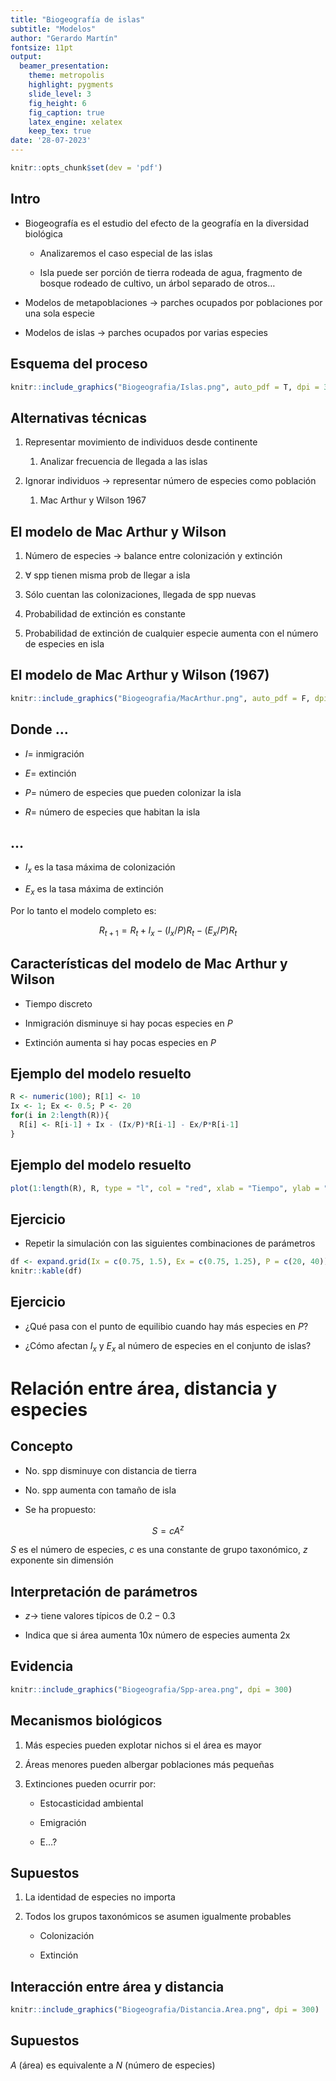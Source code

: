 ```yaml
---
title: "Biogeografía de islas" 
subtitle: "Modelos"
author: "Gerardo Martín"
fontsize: 11pt
output: 
  beamer_presentation:
    theme: metropolis
    highlight: pygments
    slide_level: 3
    fig_height: 6
    fig_caption: true
    latex_engine: xelatex
    keep_tex: true
date: '28-07-2023'
---
```


```r
knitr::opts_chunk$set(dev = 'pdf')
```

## Intro

- Biogeografía es el estudio del efecto de la geografía en la diversidad biológica

    - Analizaremos el caso especial de las islas
    
    - Isla puede ser porción de tierra rodeada de agua, fragmento de bosque rodeado de cultivo, un árbol separado de otros...

- Modelos de metapoblaciones $\rightarrow$ parches ocupados por poblaciones por una sola especie

- Modelos de islas $\rightarrow$ parches ocupados por varias especies

## Esquema del proceso

```r
knitr::include_graphics("Biogeografia/Islas.png", auto_pdf = T, dpi = 300)
```

## Alternativas técnicas

1. Representar movimiento de individuos desde continente

    1. Analizar frecuencia de llegada a las islas

2. Ignorar individuos $\rightarrow$ representar número de especies como población

    1. Mac Arthur y Wilson 1967
    
## El modelo de Mac Arthur y Wilson

1. Número de especies $\rightarrow$ balance entre colonización y extinción

2. $\forall$ spp tienen misma prob de llegar a isla

3. Sólo cuentan las colonizaciones, llegada de spp nuevas

4. Probabilidad de extinción es constante 

5. Probabilidad de extinción de cualquier especie aumenta con el número de especies en isla

## El modelo de Mac Arthur y Wilson (1967)

```r
knitr::include_graphics("Biogeografia/MacArthur.png", auto_pdf = F, dpi = 300)
```
## Donde ...

\begin{align}
I &= I_x - (I_x/P)R \\
E &= (E_x/P)R
\end{align}

- $I =$ inmigración

- $E =$ extinción

- $P =$ número de especies que pueden colonizar la isla

- $R =$ número de especies que habitan la isla

## ...

- $I_x$ es la tasa máxima de colonización

- $E_x$ es la tasa máxima de extinción

Por lo tanto el modelo completo es:

$$R_{t+1} = R_t + I_x - (I_x/P)R_t - (E_x/P)R_t$$

## Características del modelo de Mac Arthur y Wilson

- Tiempo discreto

- Inmigración disminuye si hay pocas especies en $P$

- Extinción aumenta si hay pocas especies en $P$

## Ejemplo del modelo resuelto

```r
R <- numeric(100); R[1] <- 10
Ix <- 1; Ex <- 0.5; P <- 20
for(i in 2:length(R)){
  R[i] <- R[i-1] + Ix - (Ix/P)*R[i-1] - Ex/P*R[i-1]
}
```

## Ejemplo del modelo resuelto

```r
plot(1:length(R), R, type = "l", col = "red", xlab = "Tiempo", ylab = "No. de especies")
```

## Ejercicio

- Repetir la simulación con las siguientes combinaciones de parámetros

```r
df <- expand.grid(Ix = c(0.75, 1.5), Ex = c(0.75, 1.25), P = c(20, 40))
knitr::kable(df)
```

## Ejercicio

- ¿Qué pasa con el punto de equilibio cuando hay más especies en $P$?

- ¿Cómo afectan $I_x$ y $E_x$ al número de especies en el conjunto de islas?

# Relación entre área, distancia y especies

## Concepto

- No. spp disminuye con distancia de tierra

- No. spp aumenta con tamaño de isla

- Se ha propuesto:

$$S = cA^z$$

$S$ es el número de especies, $c$ es una constante de grupo taxonómico, $z$ exponente sin dimensión

## Interpretación de parámetros

- $z \rightarrow$ tiene valores típicos de $0.2-0.3$

- Indica que si área aumenta 10x número de especies aumenta 2x

## Evidencia

```r
knitr::include_graphics("Biogeografia/Spp-area.png", dpi = 300)
```

## Mecanismos biológicos

1. Más especies pueden explotar nichos si el área es mayor

2. Áreas menores pueden albergar poblaciones más pequeñas

2. Extinciones pueden ocurrir por:

    - Estocasticidad ambiental
    
    - Emigración
    
    - E...?
    
## Supuestos

1. La identidad de especies no importa

2. Todos los grupos taxonómicos se asumen igualmente probables

    - Colonización
    
    - Extinción

## Interacción entre área y distancia

```r
knitr::include_graphics("Biogeografia/Distancia.Area.png", dpi = 300)
```

## Supuestos

$A$ (área) es equivalente a $N$ (número de especies)